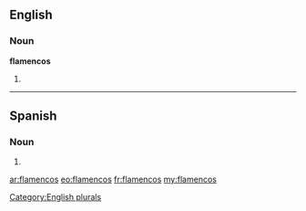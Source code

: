 ==English==

===Noun===
'''flamencos'''

# {{plural of|[[flamenco]]}}

[[Category:English plurals]]

----

==Spanish==

===Noun===
{{head|es|noun form|g=m|g2=p}}

# {{plural of|[[flamenco]]|lang=es|nocat=1}}

[[ar:flamencos]]
[[eo:flamencos]]
[[fr:flamencos]]
[[my:flamencos]]